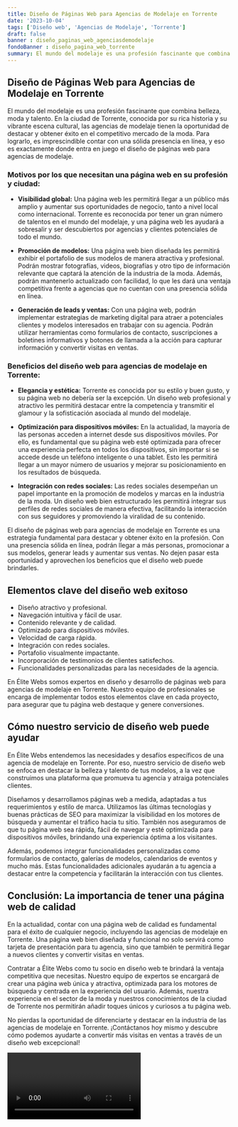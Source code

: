 ```yaml
---
title: Diseño de Páginas Web para Agencias de Modelaje en Torrente
date: '2023-10-04'
tags: ['Diseño web', 'Agencias de Modelaje', 'Torrente']
draft: false
banner : diseño_paginas_web_agenciasdemodelaje
fondoBanner : diseño_pagina_web_torrente
summary: El mundo del modelaje es una profesión fascinante que combina belleza, moda y talento. En la ciudad de Torrente, conocida por su rica historia y su vibrante escena cultural, las agencias de modelaje tienen la oportunidad de destacar y obtener éxito en el competitivo mercado de la moda. Para lograrlo, es imprescindible contar con una sólida presencia en línea, y eso es exactamente donde entra en juego el diseño de páginas web para agencias de modelaje.
---
```


## Diseño de Páginas Web para Agencias de Modelaje en Torrente

El mundo del modelaje es una profesión fascinante que combina belleza, moda y talento. En la ciudad de Torrente, conocida por su rica historia y su vibrante escena cultural, las agencias de modelaje tienen la oportunidad de destacar y obtener éxito en el competitivo mercado de la moda. Para lograrlo, es imprescindible contar con una sólida presencia en línea, y eso es exactamente donde entra en juego el diseño de páginas web para agencias de modelaje.

### Motivos por los que necesitan una página web en su profesión y ciudad:

- **Visibilidad global:** Una página web les permitirá llegar a un público más amplio y aumentar sus oportunidades de negocio, tanto a nivel local como internacional. Torrente es reconocida por tener un gran número de talentos en el mundo del modelaje, y una página web les ayudará a sobresalir y ser descubiertos por agencias y clientes potenciales de todo el mundo.

- **Promoción de modelos:** Una página web bien diseñada les permitirá exhibir el portafolio de sus modelos de manera atractiva y profesional. Podrán mostrar fotografías, videos, biografías y otro tipo de información relevante que captará la atención de la industria de la moda. Además, podrán mantenerlo actualizado con facilidad, lo que les dará una ventaja competitiva frente a agencias que no cuentan con una presencia sólida en línea.

- **Generación de leads y ventas:** Con una página web, podrán implementar estrategias de marketing digital para atraer a potenciales clientes y modelos interesados en trabajar con su agencia. Podrán utilizar herramientas como formularios de contacto, suscripciones a boletines informativos y botones de llamada a la acción para capturar información y convertir visitas en ventas.

### Beneficios del diseño web para agencias de modelaje en Torrente:

- **Elegancia y estética:** Torrente es conocida por su estilo y buen gusto, y su página web no debería ser la excepción. Un diseño web profesional y atractivo les permitirá destacar entre la competencia y transmitir el glamour y la sofisticación asociada al mundo del modelaje.

- **Optimización para dispositivos móviles:** En la actualidad, la mayoría de las personas acceden a internet desde sus dispositivos móviles. Por ello, es fundamental que su página web esté optimizada para ofrecer una experiencia perfecta en todos los dispositivos, sin importar si se accede desde un teléfono inteligente o una tablet. Esto les permitirá llegar a un mayor número de usuarios y mejorar su posicionamiento en los resultados de búsqueda.

- **Integración con redes sociales:** Las redes sociales desempeñan un papel importante en la promoción de modelos y marcas en la industria de la moda. Un diseño web bien estructurado les permitirá integrar sus perfiles de redes sociales de manera efectiva, facilitando la interacción con sus seguidores y promoviendo la viralidad de su contenido.

El diseño de páginas web para agencias de modelaje en Torrente es una estrategia fundamental para destacar y obtener éxito en la profesión. Con una presencia sólida en línea, podrán llegar a más personas, promocionar a sus modelos, generar leads y aumentar sus ventas. No dejen pasar esta oportunidad y aprovechen los beneficios que el diseño web puede brindarles.

<GifSeo />

<Cta />

## Elementos clave del diseño web exitoso

- Diseño atractivo y profesional.
- Navegación intuitiva y fácil de usar.
- Contenido relevante y de calidad.
- Optimizado para dispositivos móviles.
- Velocidad de carga rápida.
- Integración con redes sociales.
- Portafolio visualmente impactante.
- Incorporación de testimonios de clientes satisfechos.
- Funcionalidades personalizadas para las necesidades de la agencia.

En Élite Webs somos expertos en diseño y desarrollo de páginas web para agencias de modelaje en Torrente. Nuestro equipo de profesionales se encarga de implementar todos estos elementos clave en cada proyecto, para asegurar que tu página web destaque y genere conversiones.

## Cómo nuestro servicio de diseño web puede ayudar

En Élite Webs entendemos las necesidades y desafíos específicos de una agencia de modelaje en Torrente. Por eso, nuestro servicio de diseño web se enfoca en destacar la belleza y talento de tus modelos, a la vez que construimos una plataforma que promueva tu agencia y atraiga potenciales clientes.

Diseñamos y desarrollamos páginas web a medida, adaptadas a tus requerimientos y estilo de marca. Utilizamos las últimas tecnologías y buenas prácticas de SEO para maximizar la visibilidad en los motores de búsqueda y aumentar el tráfico hacia tu sitio. También nos aseguramos de que tu página web sea rápida, fácil de navegar y esté optimizada para dispositivos móviles, brindando una experiencia óptima a los visitantes.

Además, podemos integrar funcionalidades personalizadas como formularios de contacto, galerías de modelos, calendarios de eventos y mucho más. Estas funcionalidades adicionales ayudarán a tu agencia a destacar entre la competencia y facilitarán la interacción con tus clientes.

## Conclusión: La importancia de tener una página web de calidad

En la actualidad, contar con una página web de calidad es fundamental para el éxito de cualquier negocio, incluyendo las agencias de modelaje en Torrente. Una página web bien diseñada y funcional no solo servirá como tarjeta de presentación para tu agencia, sino que también te permitirá llegar a nuevos clientes y convertir visitas en ventas.

Contratar a Élite Webs como tu socio en diseño web te brindará la ventaja competitiva que necesitas. Nuestro equipo de expertos se encargará de crear una página web única y atractiva, optimizada para los motores de búsqueda y centrada en la experiencia del usuario. Además, nuestra experiencia en el sector de la moda y nuestros conocimientos de la ciudad de Torrente nos permitirán añadir toques únicos y curiosos a tu página web.

No pierdas la oportunidad de diferenciarte y destacar en la industria de las agencias de modelaje en Torrente. ¡Contáctanos hoy mismo y descubre cómo podemos ayudarte a convertir más visitas en ventas a través de un diseño web excepcional!

<Video />

<CtaBot job='Agencias de Modelaje' city='Torrente'/>

<Gmaps query='Torrente+españa+maps' />
